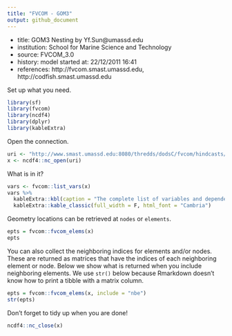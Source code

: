 ```yaml
---
title: "FVCOM - GOM3"
output: github_document
---
```


 + title: GOM3 Nesting  by Yf.Sun@umassd.edu
 + institution: School for Marine Science and Technology
 + source: FVCOM_3.0
 + history: model started at: 22/12/2011   16:41
 + references: http://fvcom.smast.umassd.edu, http://codfish.smast.umassd.edu


Set up what you need.

```r
library(sf)
library(fvcom)
library(ncdf4)
library(dplyr)
library(kableExtra)
```


Open the connection.
```r
uri <- "http://www.smast.umassd.edu:8080/thredds/dodsC/fvcom/hindcasts/30yr_gom3"
x <- ncdf4::nc_open(uri)
```

What is in it?
```r
vars <- fvcom::list_vars(x)
vars %>%
  kableExtra::kbl(caption = "The complete list of variables and dependencies") %>%
  kableExtra::kable_classic(full_width = F, html_font = "Cambria")
```

Geometry locations can be retrieved at `nodes` or `elements`.

```r
epts = fvcom::fvcom_elems(x)
epts
```

You can also collect the neighboring indices for elements and/or nodes.  These are returned as matrices that have the indices of each neighboring element or node. Below we show what is returned when you include neighboring elements. We use `str()` below because Rmarkdown doesn't know how to print a tibble with a matrix column.

```r
epts = fvcom::fvcom_elems(x, include = "nbe")
str(epts)
```


Don't forget to tidy up when you are done!

```r
ncdf4::nc_close(x)
```



